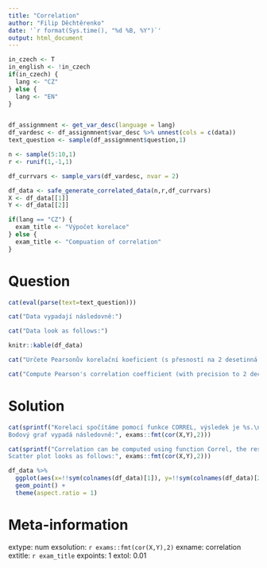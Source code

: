 ```yaml
---
title: "Correlation"
author: "Filip Děchtěrenko"
date: '`r format(Sys.time(), "%d %B, %Y")`'
output: html_document
---
```


```r
in_czech <- T
in_english <- !in_czech
if(in_czech) {
  lang <- "CZ"
} else {
  lang <- "EN"
}
```

```r

```


```r

df_assignmnent <- get_var_desc(language = lang)
df_vardesc <- df_assignmnent$var_desc %>% unnest(cols = c(data))
text_question <- sample(df_assignmnent$question,1)

n <- sample(5:10,1)
r <- runif(1,-1,1)

df_currvars <- sample_vars(df_vardesc, nvar = 2)

df_data <- safe_generate_correlated_data(n,r,df_currvars)
X <- df_data[[1]]
Y <- df_data[[2]]

if(lang == "CZ") {
  exam_title <- "Výpočet korelace"
} else {
  exam_title <- "Compuation of correlation"
}
```

Question
========
```r
cat(eval(parse(text=text_question)))
```

```r
cat("Data vypadají následovně:")
```

```r
cat("Data look as follows:")
```

```r
knitr::kable(df_data)
```

```r
cat("Určete Pearsonův korelační koeficient (s přesností na 2 desetinná místa)")
```

```r
cat("Compute Pearson's correlation coefficient (with precision to 2 decimal places)")
```



Solution
========

```r
cat(sprintf("Korelaci spočítáme pomocí funkce CORREL, výsledek je %s.\n
Bodový graf vypadá následovně:", exams::fmt(cor(X,Y),2)))
```

```r
cat(sprintf("Correlation can be computed using function Correl, the result is %s.\n
Scatter plot looks as follows:", exams::fmt(cor(X,Y),2)))
```


```r
df_data %>% 
  ggplot(aes(x=!!sym(colnames(df_data)[1]), y=!!sym(colnames(df_data)[2]))) +
  geom_point() + 
  theme(aspect.ratio = 1)
```

Meta-information
================
extype: num
exsolution: `r exams::fmt(cor(X,Y),2)`
exname: correlation
extitle: `r exam_title`
expoints: 1
extol: 0.01
